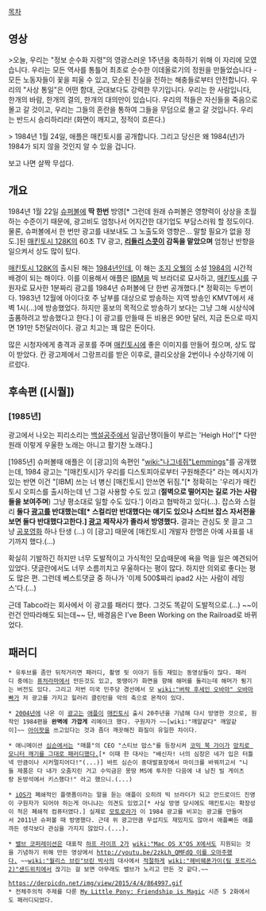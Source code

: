 [[목차]]

== 영상 ==
{{{#!html
<iframe width="600" height="338" src="http://www.youtube.com/embed/R706isyDrqI" frameborder="0" allowfullscreen></iframe>
}}}
>오늘, 우리는 "정보 순수화 지령"의 영광스러운 1주년을 축하하기 위해 이 자리에 모였습니다. 우리는 모든 역사를 통틀어 최초로 순수한 이데올로기의 정원을 만들었습니다 - 모든 노동자들이 꽃을 피울 수 있고, 모순된 진실을 전하는 해충들로부터 안전합니다. 우리의 "사상 통일"은 어떤 함대, 군대보다도 강력한 무기입니다. 우리는 한 사람입니다, 한개의 바람, 한개의 결의, 한개의 대의만이 있습니다. 우리의 적들은 자신들을 죽음으로 몰고 갈 것이고, 우리는 그들의 혼란을 통하여 그들을 무덤으로 몰고 갈 것입니다. 우리는 반드시 승리하리라! (화면이 깨지고, 정적이 흐른다.) 

> 1984년 1월 24일, 애플은 매킨토시를 공개합니다. 그리고 당신은 왜 1984(년)가 1984가 되지 않을 것인지 알 수 있을 겁니다.

보고 나면 살짝 무섭다.

== 개요 ==
1984년 1월 22일 [[슈퍼볼]]에 '''딱 한번''' 방영[* 그런데 원래 슈퍼볼은 영향력이 상상을 초월하는 수준이기 때문에, 광고비도 엄청나서 어지간한 대기업도 부담스러워 할 정도이다. 물론, 슈퍼볼에서 한 번만 광고를 내보내도 그 노출도와 영향은... 말할 필요가 없을 정도.]된 [[매킨토시 128K]]의 60초 TV 광고, '''[[리들리 스콧]]이 감독을 맡았으며''' 엄청난 반향을 일으켜서 상도 많이 탔다. 

[[매킨토시 128K]]의 출시된 해는 [[1984년]]인데, 이 해는 [[조지 오웰]]의 소설 [[1984]]의 시간적 배경이 되는 해이다. 이를 이용해서 애플은 [[IBM]]을 빅 브라더로 묘사하고, [[매킨토시]]를 구원자로 묘사한 1분짜리 광고를 1984년 슈퍼볼에 단 한번 공개했다.[* 정확히는 두번이다. 1983년 12월에 아이다호 주 남부를 대상으로 방송하는 지역 방송인 KMVT에서 새벽 1시(...)에 방송했었다. 하지만 홍보의 목적으로 방송하기 보다는 그냥 그해 시상식에 출품하려고 방송했다고 한다.] 이 광고를 만들때 든 비용은 90만 달러, 지금 돈으로 따지면 191만 5천달러이다. 광고 치고는 꽤 많은 돈이다.

많은 시청자에게 충격과 공포를 주며 [[매킨토시]]에 좋은 이미지를 만들어 줬으며, 상도 많이 받았다. 칸 광고제에서 그랑프리를 받은 이후로, 클리오상을 2번이나 수상하기에 이르렀다. 

== 후속편 ([시퀄]) ==
=== [1985년] ===
{{{#!html
<iframe width="420" height="315" src="//www.youtube.com/embed/pw76XpN8WcA" frameborder="0" allowfullscreen></iframe>
}}}
광고에서 나오는 피리소리는 [[백설공주]]에서 일곱난쟁이들이 부르는 'Heigh Ho!'[* 다만 원래 이렇게 우울한 노래는 아니고 활기찬 노래다.]

[1985년] 슈퍼볼때 애플은 이 [광고]의 속편인 "[[wiki:"나그네쥐"Lemmings]]"를 공개했는데, 1984 광고는 "[매킨토시]가 우리를 디스토피아로부터 구원해준다" 라는 메시지가 있는 반면 이건 "[IBM] 쓰는 너 병신 [매킨토시] 안쓰면 뒤짐."[* 정확히는 '우리가 매킨토시 오피스를 출시하는데 넌 그걸 사용할 수도 있고 ('''절벽으로 떨어지는 길로 가는 사람들을 보여주며''') 그냥 평소대로 일할 수도 있다.'] 이라고 협박하고 있다(...). 잡스와 스컬리 '''둘다 [[광고]]를 반대했는데[* 스컬리만 반대했다는 얘기도 있으나 스티브 잡스 자서전을 보면 둘다 반대했다고한다.] [[광고]] 제작사가 졸라서 방영했다.''' 결과는 관심도 못 끌고 그냥 [[공포영화]] 하나 탄생 (...) 이 [광고] 때문에 [매킨토시] 개발자 한명은 아예 사표를 내기까지 했다.(...)

확실히 기발하긴 하지만 너무 도발적이고 가식적인 모습때문에 욕을 먹을 일은 예견되어있었다. 댓글란에서도 너무 소름끼치고 우울하다는 평이 많다. 하지만 의외로 좋다는 평도 많은 편. 그런데 베스트댓글 중 하나가 '이제 500$짜리 ipad2 사는 사람이 레밍스'다.(...)

{{{#!html
<iframe width="560" height="315" src="//www.youtube.com/embed/PRtQa9EE0xI" frameborder="0" allowfullscreen></iframe>
}}}
근데 Tabco라는 회사에서 이 광고를 패러디 했다. 그것도 똑같이 도발적으로.(...) ~~이런건 안따라해도 되는데~~ 단, 배경음은 I've Been Working on the Railroad로 바뀌었다.

== 패러디 ==
 * 유투브를 좀만 뒤적거리면 패러디, 촬영 뒷 이야기 등등 재밌는 동영상들이 많다. 패러디 중에는 [[퓨처라마]]에서 만든것도 있고, 뚱땡이가 화면을 향해 해머를 돌리는데 해머가 튕기는 버전도 있다. 그리고 저번 미국 민주당 경선에서 모 [[wiki:"버락 후세인 오바마" 오바마]]빠가 저 광고를 가지고 힐러리 클린턴을 악의 축으로 몬적이 있다.

{{{#!html
<iframe width="560" height="349" src="http://www.youtube.com/embed/9pTHlG8USUg" frameborder="0" allowfullscreen></iframe>
}}}
 * [[2004년]]에 나온 이 [[광고]]는 [[애플]]이 [[매킨토시]] 출시 20주년을 기념해 다시 방영한 것으로, 원작인 1984편을 '''완벽에 가깝게''' 리메이크 했다. 구원자가 ~~[wiki:"깨알같다" 깨알같이]~~ [[아이팟]]을 쓰고있다는 것과 좀더 깨끗해진 화질이 유일한 차이다.

 * 애니메이션 [[심슨]]에서는 "매플"의 CEO "스티브 맙스"를 등장시켜 [[코믹 북 가이]]가 [http://www.youtube.com/watch?v=CZGIn9bpALo  망치로 모니터 깨기를 그대로 패러디했다.][* 이때 한 대사는 "배신자! 너의 심장은 네가 입은 터틀넥 만큼이나 시커멀지어다!"(...)] 바트 심슨이 중대발표장에서 마이크를 바꿔끼고서 "니들 제품은 다 내가 오줌지린 거고 수익금은 몽땅 MS에 투자한 다음에 내 남친 빌 게이츠랑 돈방석에서 키스했다!" 라고 했으니.(...)

{{{#!html
<iframe title="YouTube video player" width="560" height="349" src="http://www.youtube.com/embed/8BPFODsob1I" frameborder="0" allowfullscreen></iframe>
}}}
 * [[iOS]]가 폐쇄적인 플랫폼이라는 말을 듣는 애플이 오히려 빅 브라더가 되고 안드로이드 진영이 구원자가 되어야 하는게 아니냐는 의견도 있었고[* 사실 방영 당시에도 매킨토시는 확장성이 적은 폐쇄적 컴퓨터였다.] 실제로 [[모토로라]]가 이 1984 광고를 비꼬는 광고를 만들어서 2011년 슈퍼볼 때 방영했다. 근데 위 광고만큼 무섭지도 재밌지도 않아서 애플빠든 애플까든 생각보다 관심을 가지지 않았다.(...).

 * [[밸브 코퍼레이션]]은 대표작 [[하프 라이프 2]]가 [[wiki:"Mac OS X"OS X]]에서도 지원되는 것을 기념하기 위해 만든 영상에서 [[http://youtu.be/2zkLh_QMFdQ 이를 오마주했다.]] ~~[[wiki:"월리스 브린"브린 박사]]의 대사에서 [[적절]]하게 [[wiki:"헤비웨폰가이(팀 포트리스2)"샌드위치]]에서 끊기는 걸 보면 아무래도 밸브가 노리고 만든 것 같다.~~

 https://derpicdn.net/img/view/2015/4/4/864997.gif
 * 전체주의적 주제를 다룬 [[My Little Pony: Friendship is Magic]] 시즌 5 2화에서도 패러디되었다. 

